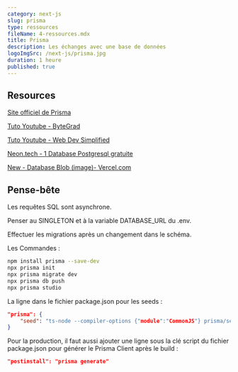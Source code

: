 ```yaml
---
category: next-js
slug: prisma
type: ressources
fileName: 4-ressources.mdx
title: Prisma
description: Les échanges avec une base de données
logoImgSrc: /next-js/prisma.jpg
duration: 1 heure
published: true
---
```



## Resources

[Site officiel de Prisma](https://www.prisma.io/)

[Tuto Youtube - ByteGrad](https://www.youtube.com/watch?v=Sdd1ScMHzrI)

[Tuto Youtube - Web Dev Simplified](https://www.youtube.com/watch?v=RebA5J-rlwg&t=3178s)

[Neon.tech - 1 Database Postgresql gratuite](https://neon.tech/)

[New - Database Blob (image)- Vercel.com](https://vercel.com/sdevwebs-projects/~/stores)




## Pense-bête

Les requêtes SQL sont asynchrone.

Penser au SINGLETON et à la variable DATABASE_URL du .env.

Effectuer les migrations après un changement dans le schéma.



Les Commandes :
```bash
npm install prisma --save-dev
npx prisma init
npx prisma migrate dev
npx prisma db push
npx prisma studio
```


La ligne dans le fichier package.json pour les seeds :
```json
"prisma": {
    "seed": "ts-node --compiler-options {"module":"CommonJS"} prisma/seed.ts"
}
```



Pour la production, il faut aussi ajouter une ligne sous la clé script du fichier package.json pour générer le Prisma Client après le build :
```json
"postinstall": "prisma generate"
```
